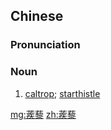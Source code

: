 ==Chinese==
{{zh-forms}}

===Pronunciation===
{{zh-pron
|m=jílí
|c=zat6 lai4
|h=pfs=chhi̍t-lì
|mn=che̍k-lê/chi̍t-lê
|cat=n
}}

===Noun===
{{zh-noun}}

# [[caltrop]]; [[starthistle]]

[[mg:蒺藜]]
[[zh:蒺藜]]